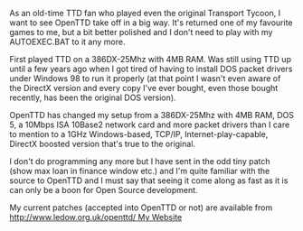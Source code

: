 As an old-time TTD fan who played even the original Transport Tycoon, I want to see OpenTTD take off in a big way.  It's returned one of my favourite games to me, but a bit better polished and I don't need to play with my AUTOEXEC.BAT to it any more.

First played TTD on a 386DX-25Mhz with 4MB RAM.  Was still using TTD up until a few years ago when I got tired of having to install DOS packet drivers under Windows 98 to run it properly (at that point I wasn't even aware of the DirectX version and every copy I've ever bought, even those bought recently, has been the original DOS version).

OpenTTD has changed my setup from a 386DX-25Mhz with 4MB RAM, DOS 5, a 10Mbps ISA 10Base2 network card and more packet drivers than I care to mention to a 1GHz Windows-based, TCP/IP, Internet-play-capable, DirectX boosted version that's true to the original.

I don't do programming any more but I have sent in the odd tiny patch (show max loan in finance window etc.) and I'm quite familiar with the source to OpenTTD and I must say that seeing it come along as fast as it is can only be a boon for Open Source development.

My current patches (accepted into OpenTTD or not) are available from [[http://www.ledow.org.uk/openttd/ My Website]]